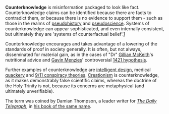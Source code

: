 '''Counterknowledge''' is misinformation packaged to look like fact. Counterknowledge claims can be identified because there are facts to contradict them, or because there is no evidence to support them - such as those in the realms of [[pseudohistory]] and [[pseudoscience]]. Systems of counterknowledge can appear sophisticated, and even internally consistent, but ultimately they are 'systems of counterfactual belief'.[http://www.thewormbook.com/helmintholog/archives/2007/06/13/a_snippet_from.html]

Counterknowledge encourages and takes advantage of a lowering of the standards of proof in society generally. It is often, but not always, disseminated for material gain, as in the cases of "Dr" [[Gillian McKeith]]'s nutritional advice and [[Gavin Menzies]]' controversial [[1421 hypothesis]].

Further examples of counterknowledge are [[intelligent design]], medical [[quackery]] and [[9/11 conspiracy theories]]. [[Creationism]] is counterknowledge, as it makes demonstrably false scientific claims, whereas the doctrine of the Holy Trinity is not, because its concerns are metaphysical (and ultimately unverifiable).

The term was coined by Damian Thompson, a leader writer for ''[[The Daily Telegraph]]'', in [http://www.amazon.co.uk/dp/1843546752/ his book of the same name].


{{vocab-stub}}